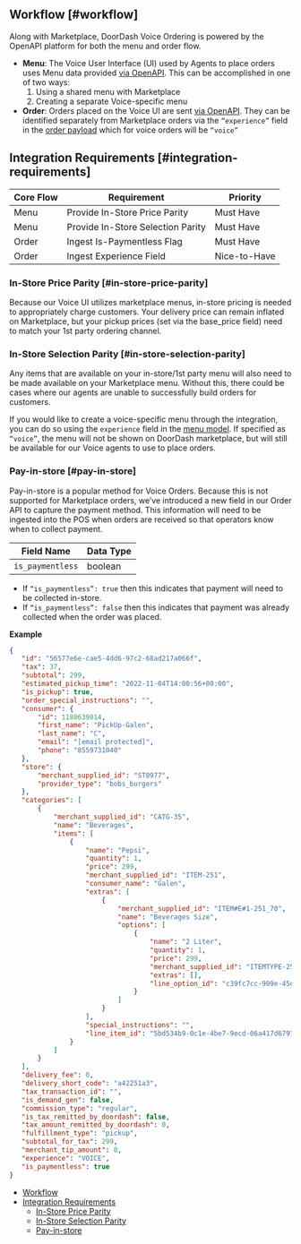 ## Workflow [#workflow]

Along with Marketplace, DoorDash Voice Ordering is powered by the OpenAPI platform for both the menu and order flow.

* **Menu**: The Voice User Interface (UI) used by Agents to place orders uses Menu data provided [via OpenAPI](https://developer.doordash.com/en-US/docs/marketplace/how_to/menu_integration). This can be accomplished in one of two ways:
  1. Using a shared menu with Marketplace
  2. Creating a separate Voice-specific menu
* **Order**: Orders placed on the Voice UI are sent [via OpenAPI](https://developer.doordash.com/en-US/docs/marketplace/how_to/order_integration).
  They can be identified separately from Marketplace orders via the `“experience”` field in the [order payload](https://developer.doordash.com/en-US/api/marketplace/#tag/Models/Order) which for voice orders will be `“voice”`

## Integration Requirements [#integration-requirements]

| Core Flow | Requirement | Priority |
| --- | --- | --- |
| Menu | Provide In-Store Price Parity | Must Have |
| Menu | Provide In-Store Selection Parity | Must Have |
| Order | Ingest Is-Paymentless Flag | Must Have |
| Order | Ingest Experience Field | Nice-to-Have |

### In-Store Price Parity [#in-store-price-parity]

Because our Voice UI utilizes marketplace menus, in-store pricing is needed to appropriately charge customers. Your delivery price can remain inflated on Marketplace, but your pickup prices (set via the base\_price field) need to match your 1st party ordering channel.

### In-Store Selection Parity [#in-store-selection-parity]

Any items that are available on your in-store/1st party menu will also need to be made available on your Marketplace menu. Without this, there could be cases where our agents are unable to successfully build orders for customers.

If you would like to create a voice-specific menu through the integration, you can do so using the `experience` field in the [menu model](https://developer.doordash.com/en-US/api/marketplace#tag/Models/StoreMenu). If specified as `“voice”`, the menu will not be shown on DoorDash marketplace, but will still be available for our Voice agents to use to place orders.

### Pay-in-store [#pay-in-store]

Pay-in-store is a popular method for Voice Orders. Because this is not supported for Marketplace orders, we’ve introduced a new field in our Order API to capture the payment method. This information will need to be ingested into the POS when orders are received so that operators know when to collect payment.

| Field Name | Data Type |
| --- | --- |
| `is_paymentless` | boolean |

* If `“is_paymentless”: true` then this indicates that payment will need to be collected in-store.
* If `“is_paymentless”: false` then this indicates that payment was already collected when the order was placed.

**Example**

```json
{  
   "id": "56577e6e-cae5-4dd6-97c2-68ad217a066f",  
   "tax": 37,  
   "subtotal": 299,  
   "estimated_pickup_time": "2022-11-04T14:00:56+00:00",  
   "is_pickup": true,  
   "order_special_instructions": "",  
   "consumer": {  
       "id": 1180639014,  
       "first_name": "PickUp-Galen",  
       "last_name": "C",  
       "email": "[email protected]",  
       "phone": "8559731040"  
   },  
   "store": {  
       "merchant_supplied_id": "ST0977",  
       "provider_type": "bobs_burgers"  
   },  
   "categories": [  
       {  
           "merchant_supplied_id": "CATG-35",  
           "name": "Beverages",  
           "items": [  
               {  
                   "name": "Pepsi",  
                   "quantity": 1,  
                   "price": 299,  
                   "merchant_supplied_id": "ITEM-251",  
                   "consumer_name": "Galen",  
                   "extras": [  
                       {  
                           "merchant_supplied_id": "ITEM#E#1-251_70",  
                           "name": "Beverages Size",  
                           "options": [  
                               {  
                                   "name": "2 Liter",  
                                   "quantity": 1,  
                                   "price": 299,  
                                   "merchant_supplied_id": "ITEMTYPE-251_440",  
                                   "extras": [],  
                                   "line_option_id": "c39fc7cc-909e-45e2-8479-8b316e018563"  
                               }  
                           ]  
                       }  
                   ],  
                   "special_instructions": "",  
                   "line_item_id": "5bd534b9-0c1e-4be7-9ecd-06a417d6797c"  
               }  
           ]  
       }  
   ],  
   "delivery_fee": 0,  
   "delivery_short_code": "a42251a3",  
   "tax_transaction_id": "",  
   "is_demand_gen": false,  
   "commission_type": "regular",  
   "is_tax_remitted_by_doordash": false,  
   "tax_amount_remitted_by_doordash": 0,  
   "fulfillment_type": "pickup",  
   "subtotal_for_tax": 299,  
   "merchant_tip_amount": 0,  
   "experience": "VOICE",  
   "is_paymentless": true  
}  

```

* [Workflow](#workflow)
* [Integration Requirements](#integration-requirements)
  + [In-Store Price Parity](#in-store-price-parity)
  + [In-Store Selection Parity](#in-store-selection-parity)
  + [Pay-in-store](#pay-in-store)